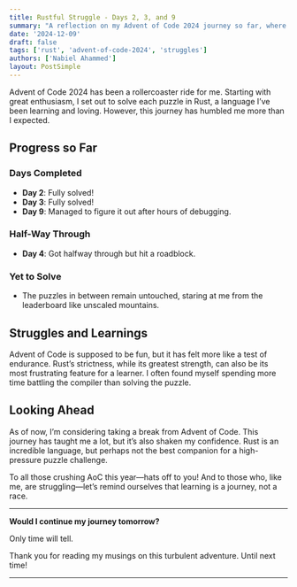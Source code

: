 ```yaml
---
title: Rustful Struggle - Days 2, 3, and 9
summary: "A reflection on my Advent of Code 2024 journey so far, where Rust met its match."
date: '2024-12-09'
draft: false
tags: ['rust', 'advent-of-code-2024', 'struggles']
authors: ['Nabiel Ahammed']
layout: PostSimple
---
```


Advent of Code 2024 has been a rollercoaster ride for me. Starting with great enthusiasm, I set out to solve each puzzle in Rust, a language I’ve been learning and loving. However, this journey has humbled me more than I expected.

## Progress so Far

### Days Completed
- **Day 2**: Fully solved!
- **Day 3**: Fully solved!
- **Day 9**: Managed to figure it out after hours of debugging.

### Half-Way Through
- **Day 4**: Got halfway through but hit a roadblock.

### Yet to Solve
- The puzzles in between remain untouched, staring at me from the leaderboard like unscaled mountains.



## Struggles and Learnings

Advent of Code is supposed to be fun, but it has felt more like a test of endurance. Rust’s strictness, while its greatest strength, can also be its most frustrating feature for a learner. I often found myself spending more time battling the compiler than solving the puzzle.


## Looking Ahead

As of now, I’m considering taking a break from Advent of Code. This journey has taught me a lot, but it’s also shaken my confidence. Rust is an incredible language, but perhaps not the best companion for a high-pressure puzzle challenge.

To all those crushing AoC this year—hats off to you! And to those who, like me, are struggling—let’s remind ourselves that learning is a journey, not a race.

---

**Would I continue my journey tomorrow?**

Only time will tell.

Thank you for reading my musings on this turbulent adventure. Until next time!

---